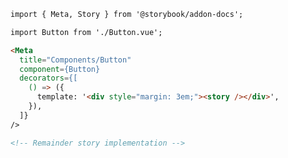 ```md
import { Meta, Story } from '@storybook/addon-docs';

import Button from './Button.vue';

<Meta
  title="Components/Button"
  component={Button}
  decorators={[
    () => ({
      template: '<div style="margin: 3em;"><story /></div>',
    }),
  ]}
/>

<!-- Remainder story implementation -->
```